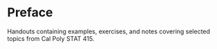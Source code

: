 # Preface {.unnumbered}


Handouts containing examples, exercises, and notes covering selected topics from Cal Poly STAT 415.